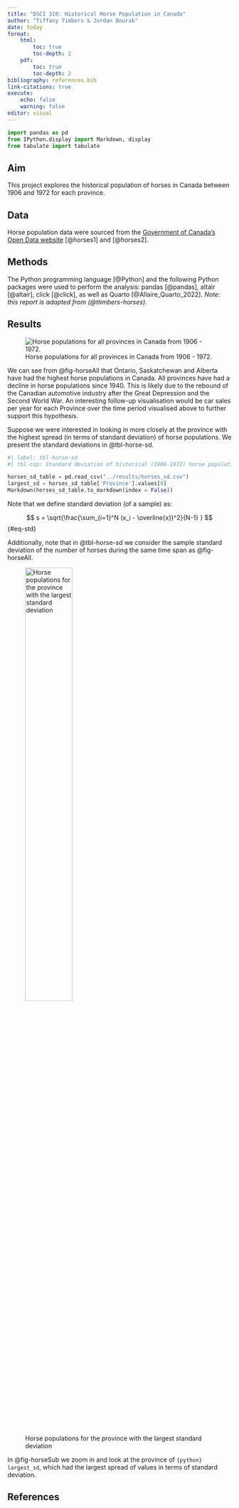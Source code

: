 ```yaml
---
title: "DSCI 310: Historical Horse Population in Canada"
author: "Tiffany Timbers & Jordan Bourak"
date: today
format: 
    html:
        toc: true
        toc-depth: 2
    pdf:
        toc: true
        toc-depth: 2
bibliography: references.bib
link-citations: true
execute:
    echo: false
    warning: false
editor: visual
---
```


```python
import pandas as pd
from IPython.display import Markdown, display
from tabulate import tabulate
```

## Aim

This project explores the historical population of horses in Canada 
between 1906 and 1972 for each province.

## Data

Horse population data were sourced from the 
[Government of Canada's Open Data website](http://open.canada.ca/en/open-data) 
[@horses1] and [@horses2].

## Methods

The Python programming language [@Python]
and the following Python packages were used to perform the analysis: 
pandas [@pandas], altair [@altair], click [@click], 
as well as Quarto [@Allaire_Quarto_2022]. 
*Note: this report is adapted from (@ttimbers-horses).* 

## Results

![Horse populations for all provinces in Canada from 1906 - 1972.](../results/horse_pops_plot.png){#fig-horseAll}

We can see from @fig-horseAll that Ontario, Saskatchewan and Alberta 
have had the highest horse populations in Canada. 
All provinces have had a decline in horse populations since 1940. 
This is likely due to the rebound of the Canadian automotive industry 
after the Great Depression and the Second World War. 
An interesting follow-up visualisation would be car sales per year 
for each Province over the time period visualised above 
to further support this hypothesis.

Suppose we were interested in looking in more closely at the province 
with the highest spread (in terms of standard deviation) of horse populations. 
We present the standard deviations in @tbl-horse-sd. 

```python
#| label: tbl-horse-sd
#| tbl-cap: Standard deviation of historical (1906-1972) horse populations for each Canadian province.

horses_sd_table = pd.read_csv("../results/horses_sd.csv")
largest_sd = horses_sd_table['Province'].values[0]
Markdown(horses_sd_table.to_markdown(index = False))
```

Note that we define standard deviation (of a sample) as:

$$
s = \sqrt{\frac{\sum_{i=1}^N (x_i - \overline{x})^2}{N-1} }
$${#eq-std}

Additionally, note that in @tbl-horse-sd we consider the sample standard deviation of the number of horses during the same time span as @fig-horseAll.

![Horse populations for the province with the largest standard deviation](../results/horse_pops_plot_largest_sd.png){#fig-horseSub width=50%}

In @fig-horseSub we zoom in and look at the province of `{python} largest_sd`, which had the largest spread of values in terms of standard deviation.

## References